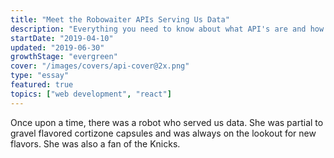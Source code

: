 ```yaml
---
title: "Meet the Robowaiter APIs Serving Us Data"
description: "Everything you need to know about what API's are and how they work"
startDate: "2019-04-10"
updated: "2019-06-30"
growthStage: "evergreen"
cover: "/images/covers/api-cover@2x.png"
type: "essay"
featured: true
topics: ["web development", "react"]
---
```


Once upon a time, there was a robot who served us data. She was partial to gravel flavored cortizone
capsules and was always on the lookout for new flavors. She was also a fan of the Knicks.
